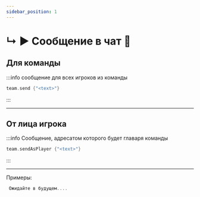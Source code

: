 ```yaml
---
sidebar_position: 1
---
```


# ↳ ▶ Сообщение в чат 📨

## Для команды

:::info сообщение для всех игроков из команды
```kts
team.send {"<text>"}
```
:::

---

## От лица игрока

:::info Сообщение, адресатом которого будет главаря команды
```kts
team.sendAsPlayer {"<text>"}
```
:::

---

Примеры:
```kts
 Ожидайте в будущем....
```